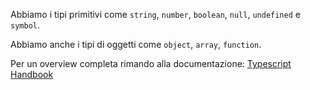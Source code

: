 Abbiamo i tipi primitivi come `string`, `number`, `boolean`, `null`, `undefined` e `symbol`.

Abbiamo anche i tipi di oggetti come `object`, `array`, `function`.

Per un overview completa rimando alla documentazione: [Typescript Handbook](https://www.typescriptlang.org/docs/handbook/2/everyday-types.html)
